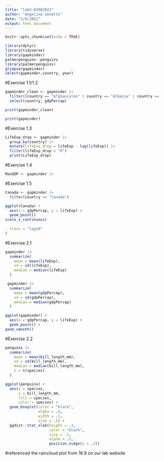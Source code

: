 ```yaml
---
title: "lab3-02082022"
author: "Angelina Venetto"
date: "2/8/2022"
output: html_document
---
```


```r
knitr::opts_chunk$set(echo = TRUE)
```
```r
library(dplyr)
library(tidyverse)
library(gapminder)
palmerpenguins::penguins
library(palmerpenguins)
glimpse(gapminder)
select(gapminder,country, year)
```
#Exercise  1.1/1.2
```r


gapminder_clean <- gapminder |>
  filter((country == "Afghanistan" | country == "Albania" | country == "Algeria") & year >= 1970, year < 1980) |>
  select(country, gdpPercap)

print(gapminder_clean)

```
```r
print(gapminder)
```
#Exercise 1.3
```r
LifeExp_drop <- gapminder |>
  group_by(country) |>
  mutate(lifeExp_drop = lifeExp - lag(lifeExp)) |>
  filter(lifeExp_drop < "0")
  print(LifeExp_drop)
```
#Exercise 1.4
```r
MaxGDP <- gapminder |>
```

#Exercise 1.5 
```r
Canada <- gapminder |>
  filter(country == "Canada")
```
```r
ggplot(Canada) +
  aes(x = gdpPercap, y = lifeExp) +
  geom_point()
scale_x_continuous(
 
  trans = "log10"
)
```

#Exercise 2.1
```r
gapminder |>
  summarize(
    mean = mean(lifeExp),
    sd = sd(lifeExp),
    median = median(lifeExp)
  )
```
```r
 gapminder |>
  summarize(
    mean = mean(gdpPercap),
    sd = sd(gdpPercap),
    median = median(gdpPercap)
  )
```
    
```r
ggplot(gapminder) +
  aes(x = gdpPercap, y = lifeExp) +
  geom_point() +
geom_smooth()

```

#Exercise 2.2
```r
penguins |>
  summarize(
    mean = mean(bill_length_mm),
    sd = sd(bill_length_mm),
    median = median(bill_length_mm),
    n = n(species)
  )
```
```r
ggplot(penguins) +
  aes(y = species,
      x = bill_length_mm,
      fill = species,
      color = species) +
  geom_boxplot(color = "black",
               alpha = .4,
               width = .1,
               size = .5) +
  ggdist::stat_slab(height = .3,
                    color = "black",
                    size = .2,
                    alpha = .5,
                    position_nudge(y = .2))
```
#referenced the raincloud plot from 16.9 on our lab website




